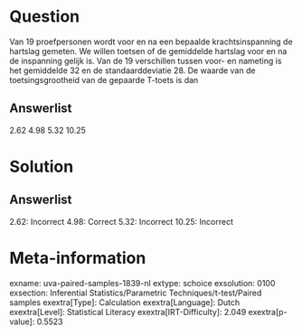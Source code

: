 Question
========

Van 19 proefpersonen wordt voor en na een bepaalde krachtsinspanning de
hartslag gemeten. We willen toetsen of de gemiddelde hartslag voor en na
de inspanning gelijk is. Van de 19 verschillen tussen voor- en nameting
is het gemiddelde 32 en de standaarddeviatie 28. De waarde van de
toetsingsgrootheid van de gepaarde T-toets is dan

Answerlist
----------

2.62
4.98
5.32
10.25

Solution
========

Answerlist
----------

2.62: Incorrect
4.98: Correct
5.32: Incorrect
10.25: Incorrect

Meta-information
================
exname: uva-paired-samples-1839-nl
extype: schoice
exsolution: 0100
exsection: Inferential Statistics/Parametric Techniques/t-test/Paired samples
exextra[Type]: Calculation
exextra[Language]: Dutch
exextra[Level]: Statistical Literacy
exextra[IRT-Difficulty]: 2.049
exextra[p-value]: 0.5523
